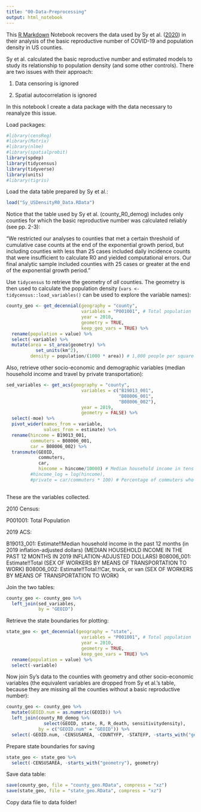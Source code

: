 ```yaml
---
title: "00-Data-Preprocessing"
output: html_notebook
---
```


This [R Markdown](http://rmarkdown.rstudio.com) Notebook recovers the data used by Sy et al. ([2020](https://journals.plos.org/plosone/article?id=10.1371/journal.pone.0249271)) in their analysis of the basic reproductive number of COVID-19 and population density in US counties.

Sy et al. calculated the basic reproductive number and estimated models to study its relationship to population density (and some other controls). There are two issues with their approach:

1. Data censoring is ignored

2. Spatial autocorrelation is ignored

In this notebook I create a data package with the data necessary to reanalyze this issue.

Load packages:
```r
#library(censReg)
#library(Matrix)
#library(nlme)
#library(spatialprobit)
library(spdep)
library(tidycensus)
library(tidyverse)
library(units)
#library(tigris)
```

Load the data table prepared by Sy et al.:
```r
load("Sy_USDensityR0_Data.RData")
```

Notice that the table used by Sy et al. (county_R0_demog) includes only counties for which the basic reproductive number was calculated reliably (see pp. 2-3):

"We restricted our analyses to counties that met a certain threshold of cumulative case counts at the end of the exponential growth period, but including counties with less than 25 cases included daily incidence counts that were insufficient to calculate R0 and yielded computational errors. Our final analytic sample included counties with 25 cases or greater at the end of the exponential growth period."

Use `tidycensus` to retrieve the geometry of _all_ counties. The geometry is then used to calculate the population density (`vars <- tidycensus::load_variables()` can be used to explore the variable names):
```r
county_geo <- get_decennial(geography = "county", 
                            variables = "P001001", # Total population
                            year = 2010, 
                            geometry = TRUE, 
                            keep_geo_vars = TRUE) %>%
  rename(population = value) %>%
  select(-variable) %>%
  mutate(area = st_area(geometry) %>%
           set_units(km^2),
         density = population/(1000 * area)) # 1,000 people per square km
```

Also, retrieve other socio-economic and demographic variables (median household income and travel by private transportation):
```r
sed_variables <- get_acs(geography = "county", 
                            variables = c("B19013_001",
                                          "B08006_001",
                                          "B08006_002"), 
                            year = 2019, 
                            geometry = FALSE) %>%
  select(-moe) %>%
  pivot_wider(names_from = variable,
              values_from = estimate) %>%
  rename(hincome = B19013_001, 
         commuters = B08006_001,
         car = B08006_002) %>%
  transmute(GEOID,
            commuters,
            car,
            hincome = hincome/10000) # Median household income in tens of thousands
         #hincome_log = log(hincome),
         #private = car/commuters * 100) # Percentage of commuters who travel by car/van/truck
  
```

These are the variables collected. 

2010 Census:

P001001: Total Population

2019 ACS:

B19013_001: Estimate!!Median household income in the past 12 months (in 2019 inflation-adjusted dollars) (MEDIAN HOUSEHOLD INCOME IN THE PAST 12 MONTHS IN 2019 INFLATION-ADJUSTED DOLLARS)
B08006_001: Estimate!!Total (SEX OF WORKERS BY MEANS OF TRANSPORTATION TO WORK)
B08006_002: Estimate!!Total:!!Car, truck, or van (SEX OF WORKERS BY MEANS OF TRANSPORTATION TO WORK)

Join the two tables:
```r
county_geo <- county_geo %>%
  left_join(sed_variables,
            by = "GEOID")
```

Retrieve the state boundaries for plotting:
```r
state_geo <- get_decennial(geography = "state", 
                            variables = "P001001", # Total population
                            year = 2010, 
                            geometry = TRUE, 
                            keep_geo_vars = TRUE) %>%
  rename(population = value) %>%
  select(-variable)
```

Now join Sy's data to the counties with geometry and other socio-economic variables (the equivalent variables are dropped from Sy et al.'s table, because they are missing all the counties without a basic reproductive number):
```r
county_geo <- county_geo %>%
  mutate(GEOID.num = as.numeric(GEOID)) %>%
  left_join(county_R0_demog %>%
              select(GEOID, state, R, R_death, sensitivitydensity),
            by = c("GEOID.num" = "GEOID")) %>%
  select(-GEOID.num, -CENSUSAREA, -COUNTYFP, -STATEFP, -starts_with("geometry"), geometry)
```

Prepare state boundaries for saving
```r
state_geo <- state_geo %>%
  select(-CENSUSAREA, -starts_with("geometry"), geometry)
```

Save data table:
```r
save(county_geo, file = "county_geo.RData", compress = "xz")
save(state_geo, file = "state_geo.RData", compress = "xz")
```

Copy data file to data folder!



